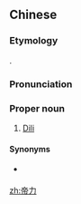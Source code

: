 ==Chinese==
{{zh-forms|gloss=-}}

===Etymology===
{{bor|zh|en|Dili}}.

===Pronunciation===
{{zh-pron
|m=Dìlì
|c=dai3 lik6
|mn=qz:Tè-lia̍k/xm,zz:Tè-le̍k
|cat=pn
}}

===Proper noun===
{{zh-proper noun}}

# {{lb|zh|Mainland China}} [[Dili]] {{gloss|capital city of East Timor}}

====Synonyms====
* {{qualifier|Taiwan}} {{zh-l|狄力}}

{{zh-cat|Capital cities}}

[[zh:帝力]]